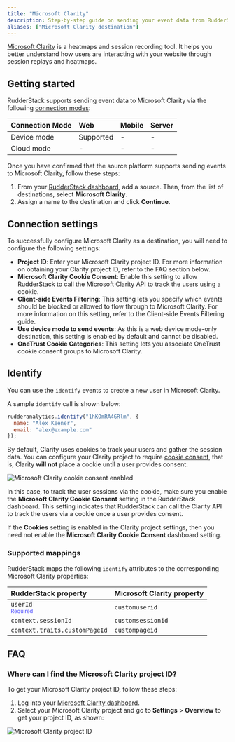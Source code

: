 ```yaml
---
title: "Microsoft Clarity"
description: Step-by-step guide on sending your event data from RudderStack to Microsoft Clarity.
aliases: ["Microsoft Clarity destination"]
---
```


[Microsoft Clarity](https://clarity.microsoft.com/) is a heatmaps and session recording tool. It helps you better understand how users are interacting with your website through session replays and heatmaps.


## Getting started

RudderStack supports sending event data to Microsoft Clarity via the following <a href="https://rudderstack.com/docs/rudderstack-cloud/rudderstack-connection-modes/">connection modes</a>:

| Connection Mode | Web | Mobile | Server |
| :--- | :--- | :--- | :--- |
| Device mode | Supported | - | - |
| Cloud mode | -  | - | - |

Once you have confirmed that the source platform supports sending events to Microsoft Clarity, follow these steps:

1. From your [RudderStack dashboard](https://app.rudderstack.com/), add a source. Then, from the list of destinations, select **Microsoft Clarity**.
2. Assign a name to the destination and click **Continue**.

## Connection settings

To successfully configure Microsoft Clarity as a destination, you will need to configure the following settings:

- **Project ID**: Enter your Microsoft Clarity project ID. For more information on obtaining your Clarity project ID, refer to the <Link to="#faq">FAQ</Link> section below.
- **Microsoft Clarity Cookie Consent**: Enable this setting to allow RudderStack to call the Microsoft Clarity API to track the users using a cookie.
- **Client-side Events Filtering**: This setting lets you specify which events should be blocked or allowed to flow through to Microsoft Clarity. For more information on this setting, refer to the <Link to="/sources/sdks/event-filtering/">Client-side Events Filtering</Link> guide.
- **Use device mode to send events**: As this is a <Link to="https://www.rudderstack.com/docs/destinations/rudderstack-connection-modes/#device-mode">web device mode</Link>-only destination, this setting is enabled by default and cannot be disabled.
- **OneTrust Cookie Categories**: This setting lets you associate <Link to="/sources/sdks/rudderstack-javascript-sdk/consent-managers/onetrust/">OneTrust</Link> cookie consent groups to Microsoft Clarity.

## Identify

You can use the <Link to="/event-spec/standard-events/identify/">`identify`</Link> events to create a new user in Microsoft Clarity.

A sample `identify` call is shown below:

```javascript
rudderanalytics.identify("1hKOmRA4GRlm", {
  name: "Alex Keener",
  email: "alex@example.com"
});
```

By default, Clarity uses cookies to track your users and gather the session data. You can configure your Clarity project to require <a href="https://learn.microsoft.com/en-us/clarity/cookie-consent">cookie consent</a>, that is, Clarity **will not** place a cookie until a user provides consent.

<img src="../../assets/event-stream-destinations/clarity-cookie-consent.png" alt="Microsoft Clarity cookie consent enabled" />

<br />

In this case, to track the user sessions via the cookie, make sure you enable the **Microsoft Clarity Cookie Consent** setting in the RudderStack dashboard. This setting indicates that RudderStack can call the Clarity API to track the users via a cookie once a user provides consent.

<div class="infoBlock">
If the <strong>Cookies</strong> setting is enabled in the Clarity project settings, then you need not enable the <strong>Microsoft Clarity Cookie Consent</strong> dashboard setting.
</div>

### Supported mappings

RudderStack maps the following `identify` attributes to the corresponding Microsoft Clarity properties:

| RudderStack property | Microsoft Clarity property | 
| :-----| :------| 
| `userId` <br/> <span style="color: #4D4DFF;font-size:12px;">Required</span> | `customuserid` |
| `context.sessionId` | `customsessionid` |
| `context.traits.customPageId` | `custompageid` |

## FAQ

### Where can I find the Microsoft Clarity project ID?

To get your Microsoft Clarity project ID, follow these steps:

1. Log into your <a href="https://clarity.microsoft.com/projects">Microsoft Clarity dashboard</a>.
2. Select your Microsoft Clarity project and go to **Settings** > **Overview** to get your project ID, as shown:

<img src="../../assets/event-stream-destinations/clarity-project-id.png" alt="Microsoft Clarity project ID" />